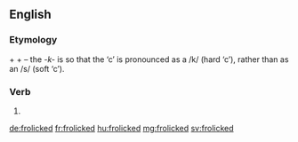 ==English==

===Etymology===
{{term|frolic|lang=en}} + {{term|-k-|lang=en}} + {{term|-ed|lang=en}} – the ''-k-'' is so that the ‘c’ is pronounced as a /k/ (hard ‘c’), rather than as an /s/ (soft ‘c’).

===Verb===
{{head|en}}

# {{en-past of|frolic}}

[[de:frolicked]]
[[fr:frolicked]]
[[hu:frolicked]]
[[mg:frolicked]]
[[sv:frolicked]]